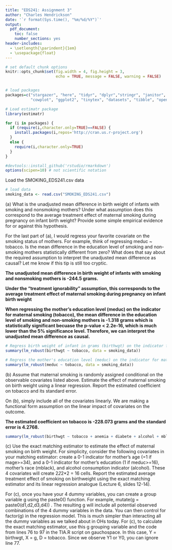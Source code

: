 ```yaml
---
title: "EDS241: Assignment 3"
author: "Charles Hendrickson"
date: '`r format(Sys.time(), "%m/%d/%Y")`'
output: 
  pdf_document:
    toc: false
    number_sections: yes
header-includes:
  - \setlength{\parindent}{1em}
  - \usepackage{float}
--- 
```


``` r

# set default chunk options
knitr::opts_chunk$set(fig.width = 4, fig.height = 3, 
                      echo = TRUE, message = FALSE, warning = FALSE)


# load packages
packages=c("stargazer", "here", "tidyr", "dplyr","stringr", "janitor", 
           "cowplot", "ggplot2", "tinytex", "datasets", "tibble", "openxlsx", "estimatr", "car", "readxl")

# Load estimatr package
library(estimatr)

for (i in packages) {
  if (require(i,character.only=TRUE)==FALSE) {
    install.packages(i,repos='http://cran.us.r-project.org')
  }
  else {
    require(i,character.only=TRUE)
  }
}

#devtools::install_github('rstudio/rmarkdown')
options(scipen=10) # not scientific notation

```

Load the SMOKING_EDS241.csv data 
```r
# load data 
smoking_data <- read.csv("SMOKING_EDS241.csv")

```

\noindent (a) What is the unadjusted mean difference in birth weight of infants with smoking and nonsmoking mothers? Under what assumption does this correspond to the average treatment effect of maternal smoking during pregnancy on infant birth weight? Provide some simple empirical evidence for or against this hypothesis.

For the last part of (a), I would regress your favorite covariate on the smoking status of mothers. For example, think of regressing meduc ~ tobacco. Is the mean difference in the education level of smoking and non-smoking mothers statistically different from zero? What does that say about the required assumption to interpret the unadjusted mean difference as causal? Let me know if this tip is still too cryptic.

**The unadjusted mean difference in birth weight of infants with smoking and nonsmoking mothers is -244.5 grams.**

**Under the "treatment ignorability" assumption, this corresponds to the average treatment effect of maternal smoking during pregnancy on infant birth weight**

**When regressing the mother's education level (meduc) on the indicator for maternal smoking (tobacco), the mean difference in the education level of smoking and non-smoking mothers is -1.318 grams which is statistically significant becuase the p-value < 2.2e-16, which is much lower than the 5% significance level. Therefore, we can interpret the unadjusted mean difference as causal.**


```r
# Regress birth weight of infant in grams (birthwgt) on the indicator for maternal smoking (tobacco)
summary(lm_robust(birthwgt ~ tobacco, data = smoking_data))
```

```r
# Regress the mother's education level (meduc) on the indicator for maternal smoking (tobacco)
summary(lm_robust(meduc ~ tobacco, data = smoking_data))
```

\noindent (b) Assume that maternal smoking is randomly assigned conditional on the observable
covariates listed above. Estimate the effect of maternal smoking on birth weight using a linear
regression. Report the estimated coefficient on tobacco and its standard error.

On (b), simply include all of the covariates linearly. We are making a functional form assumption on the linear impact of covariates on the outcome.

**The estimated coefficient on tobacco is -228.073 grams and the standard error is 4.2768.**

```r
summary(lm_robust(birthwgt ~ tobacco + anemia + diabete + alcohol + mblack + first + mage + meduc, data = smoking_data))
```


\noindent (c) Use the exact matching estimator to estimate the effect of maternal smoking on birth weight. For simplicity, consider the following covariates in your matching estimator: create a 0-1
indicator for mother's age (=1 if mage>=34), and a 0-1 indicator for mother's education (1 if
meduc>=16), mother's race (mblack), and alcohol consumption indicator (alcohol). These 4
covariates will create 2*2*2*2 = 16 cells. Report the estimated average treatment effect of
smoking on birthweight using the exact matching estimator and its linear regression analogue
(Lecture 6, slides 12-14).

For (c), once you have your 4 dummy variables, you can create a group variable g using the paste0() function. For example, mutate(g = paste0(d1,d2,d3,d4)) . The resulting g will include all potential observed combinations of the 4 dummy variables in the data. You can then control for factor(g) in the regression model. This is much simpler than interacting all the dummy variables as we talked about in OHs today.
For (c), to calculate the exact matching estimator, use this g grouping variable and the code from lines 76 to 97 in the TIA.R script on gauchospace. In this case, Y = birthwgt, X = g, D = tobacco. Since we observe Y1 or Y0, you can ignore line 77.

```r

```




































